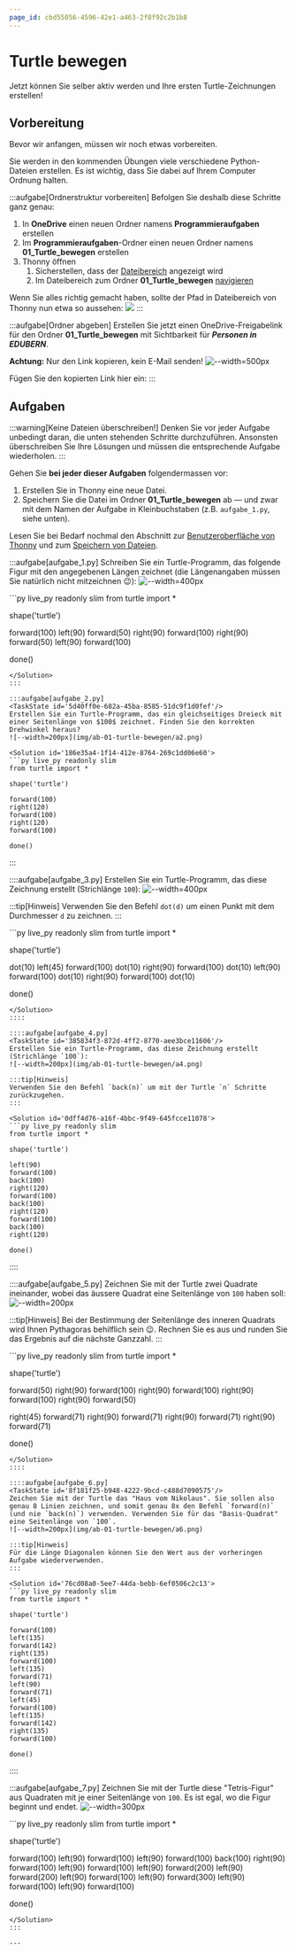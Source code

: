 ```yaml
---
page_id: cbd55056-4596-42e1-a463-2f8f92c2b1b8
---
```



# Turtle bewegen
Jetzt können Sie selber aktiv werden und Ihre ersten Turtle-Zeichnungen erstellen!

## Vorbereitung
Bevor wir anfangen, müssen wir noch etwas vorbereiten.

Sie werden in den kommenden Übungen viele verschiedene Python-Dateien erstellen. Es ist wichtig, dass Sie dabei auf Ihrem Computer Ordnung halten.

:::aufgabe[Ordnerstruktur vorbereiten]
<TaskState id='205f6b69-e47d-4884-bcd4-6e67a78b80a8' />
Befolgen Sie deshalb diese Schritte ganz genau:
1. In **OneDrive** einen neuen Ordner namens __Programmieraufgaben__ erstellen
2. Im __Programmieraufgaben__-Ordner einen neuen Ordner namens __01_Turtle_bewegen__ erstellen
3. Thonny öffnen
   1. Sicherstellen, dass der [Dateibereich](../Thonny/Thonny-Verwenden#dateibereich) angezeigt wird
   2. Im Dateibereich zum Ordner __01_Turtle_bewegen__ [navigieren](../Thonny/Thonny-Verwenden#navigieren)

Wenn Sie alles richtig gemacht haben, sollte der Pfad in Dateibereich von Thonny nun etwa so aussehen:
![](img/abgabeordner_thonny.png)
:::

:::aufgabe[Ordner abgeben]
<TaskState id='a930cf06-fc15-4946-829f-a7f812042d3a'/>
Erstellen Sie jetzt einen OneDrive-Freigabelink für den Ordner __01_Turtle_bewegen__ mit Sichtbarkeit für **_Personen in EDUBERN_**.

**Achtung:** Nur den Link kopieren, kein E-Mail senden!
![--width=500px](img/ordner_freigeben.png)

Fügen Sie den kopierten Link hier ein:
<String placeholder='https://erzbe-my.sharepoint.com/...' inputWidth='30em' id='27d0667c-da55-4ea3-8d7b-21a1e9e8a346'/>
:::

## Aufgaben
:::warning[Keine Dateien überschreiben!]
Denken Sie vor jeder Aufgabe unbedingt daran, die unten stehenden Schritte durchzuführen. Ansonsten überschreiben Sie Ihre Lösungen und müssen die entsprechende Aufgabe wiederholen.
:::

Gehen Sie **bei jeder dieser Aufgaben** folgendermassen vor:
1. Erstellen Sie in Thonny eine neue Datei.
2. Speichern Sie die Datei im Ordner __01_Turtle_bewegen__ ab — und zwar mit dem Namen der Aufgabe in Kleinbuchstaben (z.B. `aufgabe_1.py`, siehe unten).

Lesen Sie bei Bedarf nochmal den Abschnitt zur [Benutzeroberfläche von Thonny](../Thonny/Thonny-Verwenden#benutzeroberfl%C3%A4che) und zum [Speichern von Dateien](../Thonny/Thonny-Verwenden#datei-speichern).

:::aufgabe[aufgabe_1.py]
<TaskState id='bf995213-a8f9-4a22-8641-0e3ccd558edf'/>
Schreiben Sie ein Turtle-Programm, das folgende Figur mit den angegebenen Längen zeichnet (die Längenangaben müssen Sie natürlich nicht mitzeichnen 😉):
![--width=400px](img/ab-01-turtle-bewegen/a1.png)

<Solution id='a7a23d1a-6922-4678-bf8a-b54e6a3cee8f'>
  ```py live_py readonly slim
  from turtle import *

  shape('turtle')

  forward(100)
  left(90)
  forward(50)
  right(90)
  forward(100)
  right(90)
  forward(50)
  left(90)
  forward(100)

  done()
  ```
</Solution>
:::

:::aufgabe[aufgabe_2.py]
<TaskState id='5d40ff0e-682a-45ba-8585-51dc9f1d0fef'/>
Erstellen Sie ein Turtle-Programm, das ein gleichseitiges Dreieck mit einer Seitenlänge von $100$ zeichnet. Finden Sie den korrekten Drehwinkel heraus?
![--width=200px](img/ab-01-turtle-bewegen/a2.png)

<Solution id='186e35a4-1f14-412e-8764-269c1dd06e60'>
  ```py live_py readonly slim
  from turtle import *

  shape('turtle')

  forward(100)
  right(120)
  forward(100)
  right(120)
  forward(100)

  done()
  ```
</Solution>
:::

::::aufgabe[aufgabe_3.py]
<TaskState id='689d6af6-4f41-4b25-b71f-534105363d8d'/>
Erstellen Sie ein Turtle-Programm, das diese Zeichnung erstellt (Strichlänge `100`):
![--width=400px](img/ab-01-turtle-bewegen/a3.png)

:::tip[Hinweis]
Verwenden Sie den Befehl `dot(d)` um einen Punkt mit dem Durchmesser `d` zu zeichnen.
:::

<Solution id='7ab4f2fc-ee77-49d6-9c9c-102d69a21624'>
  ```py live_py readonly slim
  from turtle import *

  shape('turtle')

  dot(10)
  left(45)
  forward(100)
  dot(10)
  right(90)
  forward(100)
  dot(10)
  left(90)
  forward(100)
  dot(10)
  right(90)
  forward(100)
  dot(10)

  done()
  ```
</Solution>
::::

::::aufgabe[aufgabe_4.py]
<TaskState id='385834f3-872d-4ff2-8770-aee3bce11606'/>
Erstellen Sie ein Turtle-Programm, das diese Zeichnung erstellt (Strichlänge `100`):
![--width=200px](img/ab-01-turtle-bewegen/a4.png)

:::tip[Hinweis]
Verwenden Sie den Befehl `back(n)` um mit der Turtle `n` Schritte zurückzugehen.
:::

<Solution id='0dff4d76-a16f-4bbc-9f49-645fcce11078'>
  ```py live_py readonly slim
  from turtle import *

  shape('turtle')

  left(90)
  forward(100)
  back(100)
  right(120)
  forward(100)
  back(100)
  right(120)
  forward(100)
  back(100)
  right(120)

  done()
  ```
</Solution>
::::

::::aufgabe[aufgabe_5.py]
<TaskState id='9dd480ce-de8d-44ef-8a45-e4d1b1a016a1'/>
Zeichnen Sie mit der Turtle zwei Quadrate ineinander, wobei das äussere Quadrat eine Seitenlänge von `100` haben soll:
![--width=200px](img/ab-01-turtle-bewegen/a5.png)

:::tip[Hinweis]
Bei der Bestimmung der Seitenlänge des inneren Quadrats wird Ihnen Pythagoras behilflich sein 😉. Rechnen Sie es aus und runden Sie das Ergebnis auf die nächste Ganzzahl.
:::

<Solution id='e892a2d2-5164-4636-8728-c74a5b489405'>
  ```py live_py readonly slim
  from turtle import *

  shape('turtle')

  forward(50)
  right(90)
  forward(100)
  right(90)
  forward(100)
  right(90)
  forward(100)
  right(90)
  forward(50)

  right(45)
  forward(71)
  right(90)
  forward(71)
  right(90)
  forward(71)
  right(90)
  forward(71)

  done()
  ```
</Solution>
::::

::::aufgabe[aufgabe_6.py]
<TaskState id='8f181f25-b948-4222-9bcd-c488d7090575'/>
Zeichen Sie mit der Turtle das "Haus vom Nikolaus". Sie sollen also genau 8 Linien zeichnen, und somit genau 8x den Befehl `forward(n)` (und nie `back(n)`) verwenden. Verwenden Sie für das "Basis-Quadrat" eine Seitenlänge von `100`.
![--width=200px](img/ab-01-turtle-bewegen/a6.png)

:::tip[Hinweis]
Für die Länge Diagonalen können Sie den Wert aus der vorheringen Aufgabe wiederverwenden.
:::

<Solution id='76cd08a0-5ee7-44da-bebb-6ef0506c2c13'>
  ```py live_py readonly slim
  from turtle import *

  shape('turtle')

  forward(100)
  left(135)
  forward(142)
  right(135)
  forward(100)
  left(135)
  forward(71)
  left(90)
  forward(71)
  left(45)
  forward(100)
  left(135)
  forward(142)
  right(135)
  forward(100)

  done()
  ```
</Solution>
::::

:::aufgabe[aufgabe_7.py]
<TaskState id='b67449e6-f9b8-4d2e-a18d-02e658f98b83'/>
Zeichnen Sie mit der Turtle diese "Tetris-Figur" aus Quadraten mit je einer Seitenlänge von `100`. Es ist egal, wo die Figur beginnt und endet.
![--width=300px](img/ab-01-turtle-bewegen/a7.png)

<Solution id='2e9b8153-73fe-4da3-b727-230a66fde55f'>
  ```py live_py readonly slim
  from turtle import *

  shape('turtle')

  forward(100)
  left(90)
  forward(100)
  left(90)
  forward(100)
  back(100)
  right(90)
  forward(100)
  left(90)
  forward(100)
  left(90)
  forward(200)
  left(90)
  forward(200)
  left(90)
  forward(100)
  left(90)
  forward(300)
  left(90)
  forward(100)
  left(90)
  forward(100)

  done()
  ```
</Solution>
:::

---